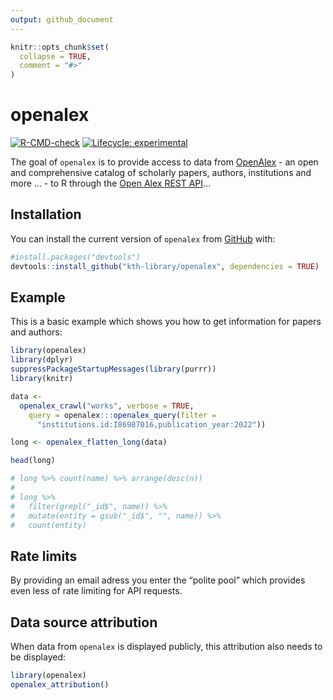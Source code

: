 ```yaml
---
output: github_document
---
```


<!-- README.md is generated from README.Rmd. Please edit that file -->

```r
knitr::opts_chunk$set(
  collapse = TRUE,
  comment = "#>"
)
```

# openalex

<!-- badges: start -->
[![R-CMD-check](https://github.com/KTH-Library/openalex/workflows/R-CMD-check/badge.svg)](https://github.com/KTH-Library/openalex/actions)
[![Lifecycle: experimental](https://img.shields.io/badge/lifecycle-experimental-orange.svg)](https://lifecycle.r-lib.org/articles/stages.html#experimental)
<!-- badges: end -->

The goal of `openalex` is to provide access to data from [OpenAlex](https://openalex.org) - an open and comprehensive catalog of scholarly papers, authors, institutions and more ... - to R through the [Open Alex REST API](https://docs.openalex.org/api)...

## Installation

You can install the current version of `openalex` from [GitHub](https://github.com/kth-library/openalex) with:

``` r
#install.packages("devtools")
devtools::install_github("kth-library/openalex", dependencies = TRUE)
```

## Example

This is a basic example which shows you how to get information for papers and authors:

```r

library(openalex)
library(dplyr)
suppressPackageStartupMessages(library(purrr))
library(knitr)

data <- 
  openalex_crawl("works", verbose = TRUE,
    query = openalex:::openalex_query(filter = 
      "institutions.id:I86987016,publication_year:2022"))

long <- openalex_flatten_long(data)

head(long)

# long %>% count(name) %>% arrange(desc(n))
# 
# long %>%
#   filter(grepl("_id$", name)) %>%
#   mutate(entity = gsub("_id$", "", name)) %>%
#   count(entity)

```

## Rate limits

By providing an email adress you enter the "polite pool" which provides even less of rate limiting for API requests.

## Data source attribution

When data from `openalex` is displayed publicly, this attribution also needs to be displayed:

```r
library(openalex)
openalex_attribution()
```
